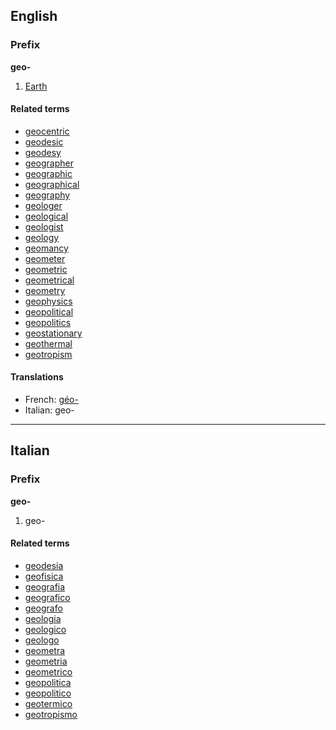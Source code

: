 ==English==
===Prefix===
'''geo-'''

#[[Earth]]

====Related terms====
*[[geocentric]]
*[[geodesic]]
*[[geodesy]]
*[[geographer]]
*[[geographic]]
*[[geographical]]
*[[geography]]
*[[geologer]]
*[[geological]]
*[[geologist]]
*[[geology]]
*[[geomancy]]
*[[geometer]]
*[[geometric]]
*[[geometrical]]
*[[geometry]]
*[[geophysics]]
*[[geopolitical]]
*[[geopolitics]]
*[[geostationary]]
*[[geothermal]]
*[[geotropism]]

====Translations====
*French: [[géo-]]
*Italian: geo-

----
==Italian==
===Prefix===
'''geo-'''

#geo-

====Related terms====
*[[geodesia]]
*[[geofisica]]
*[[geografia]]
*[[geografico]]
*[[geografo]]
*[[geologia]]
*[[geologico]]
*[[geologo]]
*[[geometra]]
*[[geometria]]
*[[geometrico]]
*[[geopolitica]]
*[[geopolitico]]
*[[geotermico]]
*[[geotropismo]]